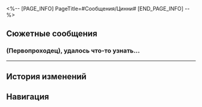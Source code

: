 <%-- [PAGE_INFO]
PageTitle=#Сообщения/Цинни#
[END_PAGE_INFO] --%>
{{Сообщение Инфобокс
|id          = 51
|Изображение = НИП Цинни Иконка.png
|Тип         = НИП
|Отправитель = Цинни
|ПодписьСоо  = Пересекаю огромную вселенную вмиг.
|Фракция     = Лофу Сяньчжоу
}}

==Сюжетные сообщения==
===(Первопроходец), удалось что-то узнать...===
{{Сообщения
|условие_получения = 
|текст =
:'''Цинни:''' (Первопроходец), удалось что-то узнать от генерала Цзин Юаня?
:'''Цинни:''' Сикуй сказала, что мама отлучилась по делам. Я возвращаюсь в Комиссию по полётам.
:'''Цинни:''' Если тебе удалось что-то узнать, можем ли мы встретиться?
:'''Цинни:''' Я бы хотела расспросить обо всём сотрудников Комиссии по полётам... но даже и не знаю с чего начать...
:{Выбор} Ты знаешь Цайи?
::'''(Первопроходец):''' Тебе известно имя Цайи? Говорят, она была лучшей подругой твоей матери.
:{Выбор} Он упомянул Цайи...
::'''(Первопроходец):''' Цзин Юань упоминал какую-то Цайи. Сказал, вы были близки.
:'''Цинни:''' ...
:'''Цинни:''' Я как знала, что это связано.
:'''Цинни:''' Долго объяснять текстом. Давай встретимся.
:{Выбор} Скоро увидимся.
::'''(Первопроходец):''' Скоро увидимся.
:{Выбор} Пока.
::'''(Первопроходец):''' Пока.
}}
----

==История изменений==
{{История изменений|2.7}}

==Навигация==
{{Сообщения Навбокс}}